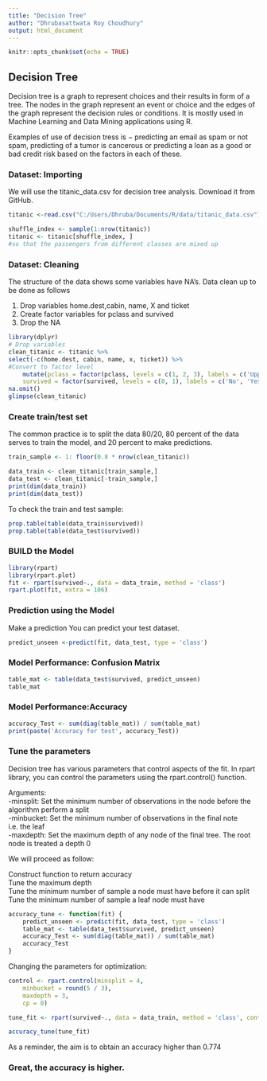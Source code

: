 ---
title: "Decision Tree"
author: "Dhrubasattwata Roy Choudhury"
output: html_document
---

```{r setup, include=FALSE}
knitr::opts_chunk$set(echo = TRUE)
```

## Decision Tree

Decision tree is a graph to represent choices and their results in form of a tree. The nodes in the graph represent an event or choice and the edges of the graph represent the decision rules or conditions. It is mostly used in Machine Learning and Data Mining applications using R.

Examples of use of decision tress is − predicting an email as spam or not spam, predicting of a tumor is cancerous or predicting a loan as a good or bad credit risk based on the factors in each of these.

### Dataset: Importing
We will use the titanic_data.csv for decision tree analysis. Download it from GitHub.

```{r}
titanic <-read.csv("C:/Users/Dhruba/Documents/R/data/titanic_data.csv")

shuffle_index <- sample(1:nrow(titanic))
titanic <- titanic[shuffle_index, ] 
#so that the passengers from different classes are mixed up
```

### Dataset: Cleaning 
The structure of the data shows some variables have NA's. Data clean up to be done as follows

1. Drop variables home.dest,cabin, name, X and ticket  
2. Create factor variables for pclass and survived  
3. Drop the NA

```{r}
library(dplyr)
# Drop variables
clean_titanic <- titanic %>%
select(-c(home.dest, cabin, name, x, ticket)) %>% 
#Convert to factor level
	mutate(pclass = factor(pclass, levels = c(1, 2, 3), labels = c('Upper', 'Middle', 'Lower')),
	survived = factor(survived, levels = c(0, 1), labels = c('No', 'Yes'))) %>%
na.omit()
glimpse(clean_titanic)
```

### Create train/test set
The common practice is to split the data 80/20, 80 percent of the data serves to train the model, and 20 percent to make predictions.
```{r}
train_sample <- 1: floor(0.8 * nrow(clean_titanic))

data_train <- clean_titanic[train_sample,]
data_test <- clean_titanic[-train_sample,]
print(dim(data_train))
print(dim(data_test))

```

To check the train and test sample:
```{r}
prop.table(table(data_train$survived))
prop.table(table(data_test$survived))

```


### BUILD the Model

```{r}
library(rpart)
library(rpart.plot)
fit <- rpart(survived~., data = data_train, method = 'class')
rpart.plot(fit, extra = 106)

```

### Prediction using the Model
Make a prediction
You can predict your test dataset.
```{r}
predict_unseen <-predict(fit, data_test, type = 'class')
```

### Model Performance: Confusion Matrix

```{r}
table_mat <- table(data_test$survived, predict_unseen)
table_mat
```

### Model Performance:Accuracy

```{r}
accuracy_Test <- sum(diag(table_mat)) / sum(table_mat)
print(paste('Accuracy for test', accuracy_Test))
```


### Tune the parameters
Decision tree has various parameters that control aspects of the fit. In rpart library, you can control the parameters using the rpart.control() function.

Arguments:  
-minsplit: Set the minimum number of observations in the node before the algorithm perform a split  
-minbucket:  Set the minimum number of observations in the final note i.e. the leaf   
-maxdepth: Set the maximum depth of any node of the final tree. The root node is treated a depth 0  

We will proceed as follow:  

Construct function to return accuracy  
Tune the maximum depth  
Tune the minimum number of sample a node must have before it can split  
Tune the minimum number of sample a leaf node must have  
```{r}
accuracy_tune <- function(fit) {
    predict_unseen <- predict(fit, data_test, type = 'class')
    table_mat <- table(data_test$survived, predict_unseen)
    accuracy_Test <- sum(diag(table_mat)) / sum(table_mat)
    accuracy_Test
}
```


Changing the parameters for optimization:
```{r}
control <- rpart.control(minsplit = 4,
    minbucket = round(5 / 3),
    maxdepth = 3,
    cp = 0)

tune_fit <- rpart(survived~., data = data_train, method = 'class', control = control)

accuracy_tune(tune_fit)
```
As a reminder, the aim is to obtain an accuracy higher than 0.774

### Great, the  accuracy is higher.
